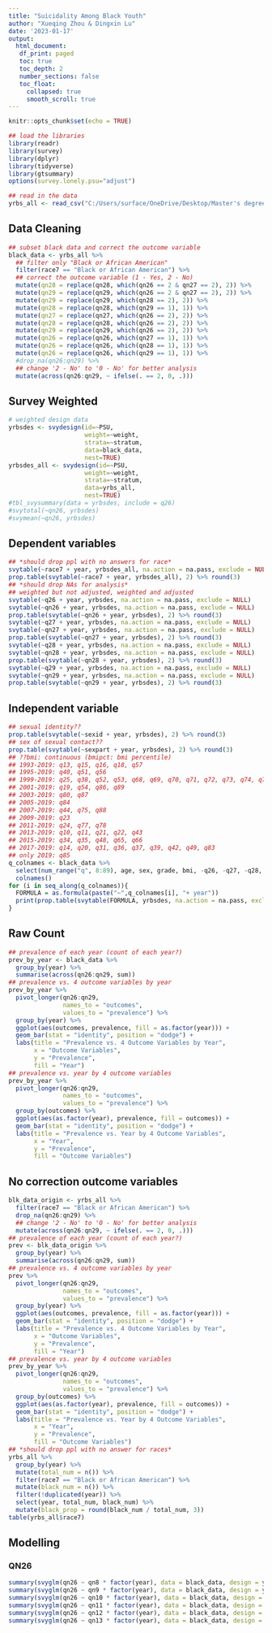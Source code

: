 ```yaml
---
title: "Suicidality Among Black Youth"
author: "Xueqing Zhou & Dingxin Lu"
date: '2023-01-17'
output: 
  html_document:
   df_print: paged
   toc: true 
   toc_depth: 2  
   number_sections: false
   toc_float:
     collapsed: true
     smooth_scroll: true
---
```


```r
knitr::opts_chunk$set(echo = TRUE)
```

```r
## load the libraries
library(readr)
library(survey)
library(dplyr)
library(tidyverse)
library(gtsummary)
options(survey.lonely.psu="adjust")
```

```r
## read in the data
yrbs_all <- read_csv("C:/Users/surface/OneDrive/Desktop/Master's degree/Summer 2022 CLASS/Capstone/sadc_2019_national.csv")
```

## Data Cleaning

```r
## subset black data and correct the outcome variable
black_data <- yrbs_all %>%
  ## filter only "Black or African American"
  filter(race7 == "Black or African American") %>%
  ## correct the outcome variable (1 - Yes, 2 - No)
  mutate(qn28 = replace(qn28, which(qn26 == 2 & qn27 == 2), 2)) %>%
  mutate(qn29 = replace(qn29, which(qn26 == 2 & qn27 == 2), 2)) %>%
  mutate(qn29 = replace(qn29, which(qn28 == 2), 2)) %>%
  mutate(qn28 = replace(qn28, which(qn29 == 1), 1)) %>%
  mutate(qn27 = replace(qn27, which(qn26 == 2), 2)) %>%
  mutate(qn28 = replace(qn28, which(qn26 == 2), 2)) %>%
  mutate(qn29 = replace(qn29, which(qn26 == 2), 2)) %>%
  mutate(qn26 = replace(qn26, which(qn27 == 1), 1)) %>%
  mutate(qn26 = replace(qn26, which(qn28 == 1), 1)) %>%
  mutate(qn26 = replace(qn26, which(qn29 == 1), 1)) %>%
  #drop_na(qn26:qn29) %>%
  ## change '2 - No' to '0 - No' for better analysis
  mutate(across(qn26:qn29, ~ ifelse(. == 2, 0, .)))
```


## Survey Weighted

```r
# weighted design data
yrbsdes <- svydesign(id=~PSU, 
                     weight=~weight, 
                     strata=~stratum, 
                     data=black_data, 
                     nest=TRUE)
yrbsdes_all <- svydesign(id=~PSU, 
                     weight=~weight, 
                     strata=~stratum, 
                     data=yrbs_all, 
                     nest=TRUE)
#tbl_svysummary(data = yrbsdes, include = q26)
#svytotal(~qn26, yrbsdes)
#svymean(~qn26, yrbsdes)
```


## Dependent variables

```r
## *should drop ppl with no answers for race*
svytable(~race7 + year, yrbsdes_all, na.action = na.pass, exclude = NULL)
prop.table(svytable(~race7 + year, yrbsdes_all), 2) %>% round(3)
## *should drop NAs for analysis*
## weighted but not adjusted, weighted and adjusted　
svytable(~q26 + year, yrbsdes, na.action = na.pass, exclude = NULL)
svytable(~qn26 + year, yrbsdes, na.action = na.pass, exclude = NULL)
prop.table(svytable(~qn26 + year, yrbsdes), 2) %>% round(3)
svytable(~q27 + year, yrbsdes, na.action = na.pass, exclude = NULL)
svytable(~qn27 + year, yrbsdes, na.action = na.pass, exclude = NULL)
prop.table(svytable(~qn27 + year, yrbsdes), 2) %>% round(3)
svytable(~q28 + year, yrbsdes, na.action = na.pass, exclude = NULL)
svytable(~qn28 + year, yrbsdes, na.action = na.pass, exclude = NULL)
prop.table(svytable(~qn28 + year, yrbsdes), 2) %>% round(3)
svytable(~q29 + year, yrbsdes, na.action = na.pass, exclude = NULL)
svytable(~qn29 + year, yrbsdes, na.action = na.pass, exclude = NULL)
prop.table(svytable(~qn29 + year, yrbsdes), 2) %>% round(3)
```


## Independent variable

```r
## sexual identity??
prop.table(svytable(~sexid + year, yrbsdes), 2) %>% round(3)
## sex of sexual contact??
prop.table(svytable(~sexpart + year, yrbsdes), 2) %>% round(3)
## ??bmi: continuous (bmipct: bmi percentile)
## 1993-2019: q13, q15, q16, q18, q57
## 1995-2019: q40, q51, q56
## 1999-2019: q25, q38, q52, q53, q68, q69, q70, q71, q72, q73, q74, q76, q79, q82
## 2001-2019: q19, q54, q86, q89
## 2003-2019: q80, q87
## 2005-2019: q84
## 2007-2019: q44, q75, q88
## 2009-2019: q23
## 2011-2019: q24, q77, q78
## 2013-2019: q10, q11, q21, q22, q43
## 2015-2019: q34, q35, q48, q65, q66
## 2017-2019: q14, q20, q31, q36, q37, q39, q42, q49, q83
## only 2019: q85
q_colnames <- black_data %>%
  select(num_range("q", 8:89), age, sex, grade, bmi, -q26, -q27, -q28, -q29) %>%
  colnames()
for (i in seq_along(q_colnames)){
  FORMULA = as.formula(paste("~",q_colnames[i], "+ year"))
  print(prop.table(svytable(FORMULA, yrbsdes, na.action = na.pass, exclude = NULL), 2) %>% round(3))
}
```

## Raw Count

```r
## prevalence of each year (count of each year?)
prev_by_year <- black_data %>% 
  group_by(year) %>%
  summarise(across(qn26:qn29, sum))
## prevalence vs. 4 outcome variables by year
prev_by_year %>%
  pivot_longer(qn26:qn29,
               names_to = "outcomes",
               values_to = "prevalence") %>%
  group_by(year) %>%
  ggplot(aes(outcomes, prevalence, fill = as.factor(year))) +
  geom_bar(stat = "identity", position = "dodge") +
  labs(title = "Prevalence vs. 4 Outcome Variables by Year",
       x = "Outcome Variables",
       y = "Prevalence",
       fill = "Year")
## prevalence vs. year by 4 outcome variables
prev_by_year %>%
  pivot_longer(qn26:qn29,
               names_to = "outcomes",
               values_to = "prevalence") %>%
  group_by(outcomes) %>%
  ggplot(aes(as.factor(year), prevalence, fill = outcomes)) +
  geom_bar(stat = "identity", position = "dodge") +
  labs(title = "Prevalence vs. Year by 4 Outcome Variables",
       x = "Year",
       y = "Prevalence",
       fill = "Outcome Variables")
```

## No correction outcome variables

```r
blk_data_origin <- yrbs_all %>%
  filter(race7 == "Black or African American") %>%
  drop_na(qn26:qn29) %>%
  ## change '2 - No' to '0 - No' for better analysis
  mutate(across(qn26:qn29, ~ ifelse(. == 2, 0, .)))
## prevalence of each year (count of each year?)
prev <- blk_data_origin %>% 
  group_by(year) %>%
  summarise(across(qn26:qn29, sum))
## prevalence vs. 4 outcome variables by year
prev %>%
  pivot_longer(qn26:qn29,
               names_to = "outcomes",
               values_to = "prevalence") %>%
  group_by(year) %>%
  ggplot(aes(outcomes, prevalence, fill = as.factor(year))) +
  geom_bar(stat = "identity", position = "dodge") +
  labs(title = "Prevalence vs. 4 Outcome Variables by Year",
       x = "Outcome Variables",
       y = "Prevalence",
       fill = "Year")
## prevalence vs. year by 4 outcome variables
prev_by_year %>%
  pivot_longer(qn26:qn29,
               names_to = "outcomes",
               values_to = "prevalence") %>%
  group_by(outcomes) %>%
  ggplot(aes(as.factor(year), prevalence, fill = outcomes)) +
  geom_bar(stat = "identity", position = "dodge") +
  labs(title = "Prevalence vs. Year by 4 Outcome Variables",
       x = "Year",
       y = "Prevalence",
       fill = "Outcome Variables")
## *should drop ppl with no answer for races*
yrbs_all %>%
  group_by(year) %>%
  mutate(total_num = n()) %>%
  filter(race7 == "Black or African American") %>%
  mutate(black_num = n()) %>%
  filter(!duplicated(year)) %>%
  select(year, total_num, black_num) %>%
  mutate(black_prop = round(black_num / total_num, 3))
table(yrbs_all$race7)
```

## Modelling 

### QN26

```r
summary(svyglm(qn26 ~ qn8 * factor(year), data = black_data, design = yrbsdes, family = quasibinomial()))
summary(svyglm(qn26 ~ qn9 * factor(year), data = black_data, design = yrbsdes, family = quasibinomial()))
summary(svyglm(qn26 ~ qn10 * factor(year), data = black_data, design = yrbsdes, family = quasibinomial()))
summary(svyglm(qn26 ~ qn11 * factor(year), data = black_data, design = yrbsdes, family = quasibinomial()))
summary(svyglm(qn26 ~ qn12 * factor(year), data = black_data, design = yrbsdes, family = quasibinomial()))
summary(svyglm(qn26 ~ qn13 * factor(year), data = black_data, design = yrbsdes, family = quasibinomial()))
```

